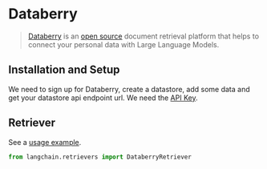 # Databerry

>[Databerry](https://databerry.ai) is an [open source](https://github.com/gmpetrov/databerry) document retrieval platform that helps to connect your personal data with Large Language Models.


## Installation and Setup

We need to sign up for Databerry, create a datastore, add some data and get your datastore api endpoint url. 
We need the [API Key](https://docs.databerry.ai/api-reference/authentication).

## Retriever

See a [usage example](/docs/modules/data_io/retrievers/integrations/databerry.ipynb).

```python
from langchain.retrievers import DataberryRetriever
```
